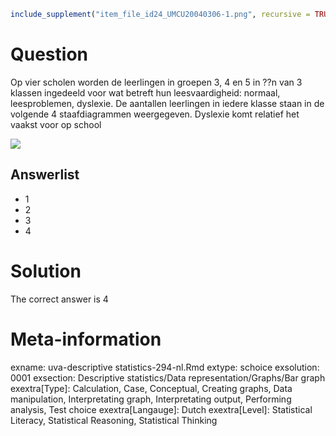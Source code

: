 ```{r, echo = FALSE, results = "hide"}
include_supplement("item_file_id24_UMCU20040306-1.png", recursive = TRUE)
```
Question
========

Op vier scholen worden de leerlingen in groepen 3, 4 en 5 in ??n van 3 klassen ingedeeld voor wat betreft hun leesvaardigheid: normaal, leesproblemen, dyslexie. De aantallen leerlingen in iedere klasse staan in de volgende 4 staafdiagrammen weergegeven. Dyslexie komt relatief het vaakst voor op school 

 ![](item_file_id24_UMCU20040306-1.png) 

Answerlist
----------
* 1
* 2
* 3
* 4

Solution
========

The correct answer is  4 

Meta-information
================
exname: uva-descriptive statistics-294-nl.Rmd 
extype: schoice 
exsolution: 0001 
exsection: Descriptive statistics/Data representation/Graphs/Bar graph
exextra[Type]: Calculation, Case, Conceptual, Creating graphs, Data manipulation, Interpretating graph, Interpretating output, Performing analysis, Test choice 
exextra[Langauge]: Dutch 
exextra[Level]: Statistical Literacy, Statistical Reasoning, Statistical Thinking 

